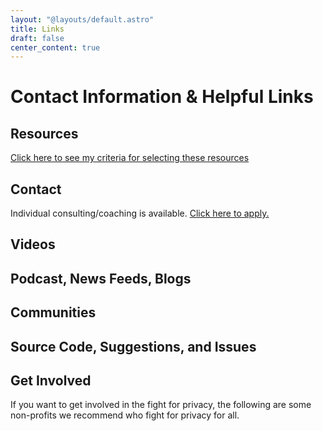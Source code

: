 ```yaml
---
layout: "@layouts/default.astro"
title: Links
draft: false
center_content: true
---
```





# Contact Information & Helpful Links

## Resources

[Click here to see my criteria for selecting these resources](https://gitlab.com/nbartram/the-new-oil/-/wikis/Links-&-Other-Resources-Criteria)

<Resources title="Books" items={books} />

<Resources title="Documentaries" items={documentaries} />

<Resources title="Websites" items={websites} />

<Resources title="Podcasts & Videos" items={podcastsAndVideo} />

## Contact

Individual consulting/coaching is available. [Click here to apply.](https://cryptpad.fr/form/#/2/form/view/vRN7JSx2x71E0Ufg7MthpP1ZeZSV7ZK0grbx-TlVlHc/)

<LinkGrid items={contact} />

## Videos

<LinkGrid items={videos} />

## Podcast, News Feeds, Blogs

<LinkGrid items={podcastsNewsAndBlog} />

## Communities

<LinkGrid items={communities} />

## Source Code, Suggestions, and Issues

<LinkGrid items={source} />

## Get Involved

If you want to get involved in the fight for privacy, the following are some non-profits we recommend who fight for privacy for all.

<LinkGrid items={getInvolved} />
